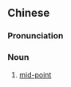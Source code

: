 {{also|中点}}
==Chinese==
{{zh-forms|s=中点}}

===Pronunciation===
{{zh-pron
|m=zhōngdiǎn
|c=zung1 dim2
|cat=n
}}

===Noun===
{{zh-noun}}

# [[mid-point]]